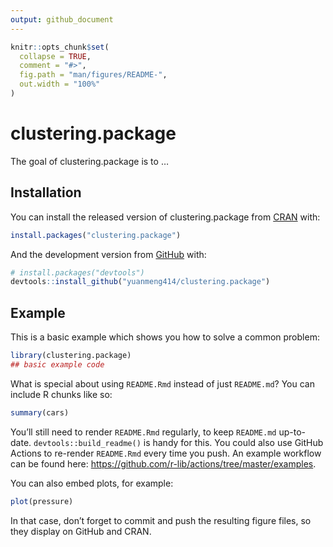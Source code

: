 ```yaml
---
output: github_document
---
```


<!-- README.md is generated from README.Rmd. Please edit that file -->

```r
knitr::opts_chunk$set(
  collapse = TRUE,
  comment = "#>",
  fig.path = "man/figures/README-",
  out.width = "100%"
)
```

# clustering.package

<!-- badges: start -->
<!-- badges: end -->

The goal of clustering.package is to ...

## Installation

You can install the released version of clustering.package from [CRAN](https://CRAN.R-project.org) with:

``` r
install.packages("clustering.package")
```

And the development version from [GitHub](https://github.com/) with:

``` r
# install.packages("devtools")
devtools::install_github("yuanmeng414/clustering.package")
```
## Example

This is a basic example which shows you how to solve a common problem:

```r
library(clustering.package)
## basic example code
```

What is special about using `README.Rmd` instead of just `README.md`? You can include R chunks like so:

```r
summary(cars)
```

You'll still need to render `README.Rmd` regularly, to keep `README.md` up-to-date. `devtools::build_readme()` is handy for this. You could also use GitHub Actions to re-render `README.Rmd` every time you push. An example workflow can be found here: <https://github.com/r-lib/actions/tree/master/examples>.

You can also embed plots, for example:

```r
plot(pressure)
```

In that case, don't forget to commit and push the resulting figure files, so they display on GitHub and CRAN.
